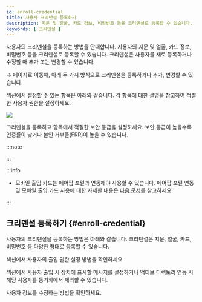 ```yaml
---
id: enroll-credential
title: 사용자 크리덴셜 등록하기
description: 지문 및 얼굴, 카드 정보, 비밀번호 등을 크리덴셜로 등록할 수 있습니다.
keywords: [ 크리덴셜 ]
---
```


사용자의 크리덴셜을 등록하는 방법을 안내합니다. 사용자의 지문 및 얼굴, 카드 정보, 비밀번호 등을 크리덴셜로 등록할 수 있습니다. 크리덴셜은 사용자를 새로 등록하거나 수정할 때 추가 또는 변경할 수 있습니다.

<Cmd sid='shell.header.launcher' /> → <Cmd sid='shell.header.user' /> 페이지로 이동해, 아래 두 가지 방식으로 크리덴셜을 등록하거나 추가, 변경할 수 있습니다.


<EnterUserPage />

<Cmd sid='team.user.credential.title' /> 섹션에서 설정할 수 있는 항목은 아래와 같습니다. 각 항목에 대한 설명을 참고하여 적절한 사용자 권한을 설정하세요.

<Image src='/img/biostarx-new-user-credential.png' />

크리덴셜을 등록하고 <Cmd sid='team.user.credential.securityLevel.title' /> 항목에서 적절한 보안 등급을 설정하세요. 보안 등급이 높을수록 인증률이 낮거나 본인 거부율(FRR)이 높을 수 있습니다.

:::note

<Glossary termid='credential' />

:::

:::info

* 모바일 출입 카드는 에어팝 포털과 연동해야 사용할 수 있습니다. 에어팝 포털 연동 및 모바일 출입 카드 사용에 대한 자세한 내용은 [다음 문서](settings-credential-mobile-access-card)를 참고하세요.

:::

## 크리덴셜 등록하기 {#enroll-credential}

사용자의 크리덴셜을 등록하는 방법은 아래와 같습니다. 크리덴셜은 지문, 얼굴, 카드, 비밀번호 등 다양한 형태로 등록할 수 있습니다.

<Overview />

<NextStep>
<NextItem to='set-permission'>

<Cmd sid='team.user.permission.title' /> 섹션에서 사용자의 출입 권한 설정 방법을 확인하세요.

</NextItem>
<NextItem to='set-user-advanced'>

<Cmd sid='common.advanced' product='2' /> 섹션에서 사용자 출입 시 장치에 표시할 메시지를 설정하거나 액티브 디렉토리 연동 시 해당 사용자를 동기화에서 제외할 수 있습니다.

</NextItem>
<NextItem to='edit-user'>

사용자 정보를 수정하는 방법을 확인하세요.

</NextItem>
</NextStep>
